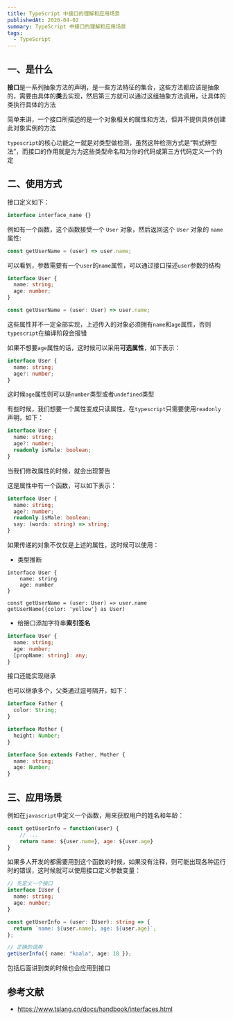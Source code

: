 ```yaml
---
title: TypeScript 中接口的理解和应用场景
publishedAt: 2020-04-02
summary: TypeScript 中接口的理解和应用场景
tags:
  - TypeScript
---
```


## 一、是什么

**接口**是一系列抽象方法的声明，是一些方法特征的集合，这些方法都应该是抽象的，需要由具体的**类**去实现，然后第三方就可以通过这组抽象方法调用，让具体的类执行具体的方法

简单来讲，一个接口所描述的是一个对象相关的属性和方法，但并不提供具体创建此对象实例的方法

`typescript`的核心功能之一就是对类型做检测，虽然这种检测方式是“鸭式辨型法”，而接口的作用就是为为这些类型命名和为你的代码或第三方代码定义一个约定

## 二、使用方式

接口定义如下：

```ts
interface interface_name {}
```

例如有一个函数，这个函数接受一个 `User` 对象，然后返回这个 `User` 对象的 `name` 属性:

```ts
const getUserName = (user) => user.name;
```

可以看到，参数需要有一个`user`的`name`属性，可以通过接口描述`user`参数的结构

```ts
interface User {
  name: string;
  age: number;
}

const getUserName = (user: User) => user.name;
```

这些属性并不一定全部实现，上述传入的对象必须拥有`name`和`age`属性，否则`typescript`在编译阶段会报错

如果不想要`age`属性的话，这时候可以采用**可选属性**，如下表示：

```ts
interface User {
  name: string;
  age?: number;
}
```

这时候`age`属性则可以是`number`类型或者`undefined`类型

有些时候，我们想要一个属性变成只读属性，在`typescript`只需要使用`readonly`声明，如下：

```ts
interface User {
  name: string;
  age?: number;
  readonly isMale: boolean;
}
```

当我们修改属性的时候，就会出现警告

这是属性中有一个函数，可以如下表示：

```ts
interface User {
  name: string;
  age?: number;
  readonly isMale: boolean;
  say: (words: string) => string;
}
```

如果传递的对象不仅仅是上述的属性，这时候可以使用：

- 类型推断

```
interface User {
    name: string
    age: number
}

const getUserName = (user: User) => user.name
getUserName({color: 'yellow'} as User)
```

- 给接口添加字符串**索引签名**

```ts
interface User {
  name: string;
  age: number;
  [propName: string]: any;
}
```

接口还能实现继承

也可以继承多个，父类通过逗号隔开，如下：

```ts
interface Father {
  color: String;
}

interface Mother {
  height: Number;
}

interface Son extends Father, Mother {
  name: string;
  age: Number;
}
```

## 三、应用场景

例如在`javascript`中定义一个函数，用来获取用户的姓名和年龄：

```js
const getUserInfo = function(user) {
    // ...
    return name: ${user.name}, age: ${user.age}
}
```

如果多人开发的都需要用到这个函数的时候，如果没有注释，则可能出现各种运行时的错误，这时候就可以使用接口定义参数变量：

```ts
// 先定义一个接口
interface IUser {
  name: string;
  age: number;
}

const getUserInfo = (user: IUser): string => {
  return `name: ${user.name}, age: ${user.age}`;
};

// 正确的调用
getUserInfo({ name: "koala", age: 18 });
```

包括后面讲到类的时候也会应用到接口

## 参考文献

- https://www.tslang.cn/docs/handbook/interfaces.html
